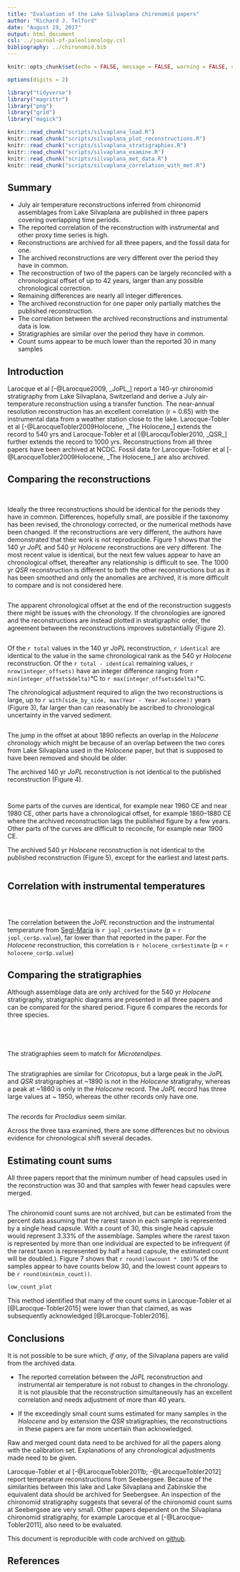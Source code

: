```yaml
---
title: "Evaluation of the Lake Silvaplana chironomid papers"
author: "Richard J. Telford"
date: "August 19, 2017"
output: html_document
csl: ../journal-of-paleolimnology.csl
bibliography: ../chironomid.bib
---
```

```r
knitr::opts_chunk$set(echo = FALSE, message = FALSE, warning = FALSE, cache = TRUE, cache.lazy=TRUE)

options(digits = 2)

library("tidyverse")
library("magrittr")
library("png")
library("grid")
library("magick")

knitr::read_chunk("scripts/silvaplana_load.R")
knitr::read_chunk("scripts/silvaplana_plot_reconstructions.R")
knitr::read_chunk("scripts/silvaplana_stratigraphies.R")
knitr::read_chunk("scripts/silvaplana_examine.R")
knitr::read_chunk("scripts/silvaplana_met_data.R")
knitr::read_chunk("scripts/silvaplana_correlation_with_met.R")
```

## Summary

- July air temperature reconstructions inferred from chironomid assemblages from Lake Silvaplana are published in three papers covering overlapping time periods.
- The reported correlation of the reconstruction with instrumental and other proxy time series is high.
- Reconstructions are archived for all three papers, and the fossil data for one.
- The archived reconstructions are very different over the period they have in common.
- The reconstruction of two of the papers can be largely reconciled with a chronological offset of up to 42 years, larger than any possible chronological correction.
- Remaining differences are nearly all integer differences.
- The archived reconstruction for one paper only partially matches the published reconstruction.
- The correlation between the archived reconstructions and instrumental data is low.
- Stratigraphies are similar over the period they have in common.
- Count sums appear to be much lower than the reported 30 in many samples

## Introduction

Larocque et al [-@Larocque2009, _JoPL_] report a 140-yr chironomid stratigraphy from Lake Silvaplana, Switzerland and derive a July air-temperature reconstruction using a transfer function. The near-annual resolution reconstruction has an excellent correlation (r = 0.65) with the instrumental data from a weather station close to the lake. Larocque-Tobler et al [-@LarocqueTobler2009Holocene, _The Holocene_] extends the record to 540 yrs and Larocque-Tobler et al [@LarocquTobler2010, _QSR_] further extends the record to 1000 yrs. Reconstructions from all three papers have been archived at NCDC. Fossil data for Larocque-Tobler et al [-@LarocqueTobler2009Holocene, _The Holocene_] are also archived.

## Comparing the reconstructions

```r
```
```r
```

Ideally the three reconstructions should be identical for the periods they have in common. Differences, hopefully small, are possible if the taxonomy has been revised, the chronology corrected, or the numerical methods have been changed. If the reconstructions are very different, the authors have demonstrated that their work is not reproducible. Figure 1 shows that the 140 yr _JoPL_ and 540 yr _Holocene_ reconstructions are very different. The most recent value is identical, but the next few values appear to have an chronological offset, thereafter any relationship is difficult to see. The 1000 yr _QSR_ reconstruction is different to both the other reconstructions but as it has been smoothed and only the anomalies are archived, it is more difficult to compare and is not considered here.

```r
```

The apparent chronological offset at the end of the reconstruction suggests there might be issues with the chronology. If the chronologies are ignored and the reconstructions are instead plotted in stratigraphic order, the agreement between the reconstructions improves substantially (Figure 2).

```r
```
Of the `r total` values in the 140 yr _JoPL_ reconstruction, `r identical` are identical to the value in the same chronological rank as the 540 yr _Holocene_ reconstruction. Of the `r total - identical` remaining values, `r nrow(integer_offsets)` have an integer difference ranging from `r min(integer_offsets$delta)`°C to `r max(integer_offsets$delta)`°C.

The chronological adjustment required to align the two reconstructions is large, up to `r with(side_by_side, max(Year - Year.Holocene))` years (Figure 3), far larger than can reasonably be ascribed to chronological uncertainty in the varved sediment. 

```r
```

The jump in the offset at about 1890 reflects an overlap in the _Holocene_ chronology which might be because of an overlap between the two cores from Lake Silvaplana used in the _Holocene_ paper, but that is supposed to have been removed and should be older.

The archived 140 yr _JoPL_ reconstruction is not identical to the published reconstruction (Figure 4).

```r
```

```r
```
Some parts of the curves are identical, for example near 1960 CE and near 1980 CE, other parts have a chronological offset, for example 1860--1880 CE where the archived reconstruction lags the published figure by a few years. Other parts of the curves are difficult to reconcile, for example near 1900 CE. 

The archived 540 yr _Holocene_ reconstruction is not identical to the published reconstruction (Figure 5), except for the earliest and latest parts.
```r
```

## Correlation with instrumental temperatures

```r
```

```r
```
```r
```

The correlation between the _JoPL_ reconstruction and the instrumental temperature from [Segl-Maria](
http://www.meteoswiss.admin.ch/home/climate/past/homogenous-monthly-data.html?region=Table) is `r jopl_cor$estimate` (p = `r jopl_cor$p.value`), far lower than that reported in the paper. For the _Holocene_ reconstruction, this correlation is `r holocene_cor$estimate` (p = `r holocene_cor$p.value`)

## Comparing the stratigraphies

Although assemblage data are only archived for the 540 yr _Holocene_ stratigraphy, stratigraphic diagrams are presented in all three papers and can be compared for the shared period. Figure 6 compares the records for three species.

```r
```

```r
```

```r
```

```r
```

The stratigraphies seem to match for _Microtendipes_.


```r
```

The stratigraphies are similar for _Cricotopus_, but a large peak in the _JoPL_ and _QSR_ stratigraphies at ~1890 is not in the _Holocene_ stratigrahy, whereas a peak at ~1860 is only in the _Holocene_ record. The _JoPL_ record has three large values at ~ 1950, whereas the other records only have one.

```r
```

The records for _Procladius_ seem similar.

Across the three taxa examined, there are some differences but no obvious evidence for chronological shift several decades.

## Estimating count sums

All three papers report that the minimum number of head capsules used in the reconstruction was 30 and that samples with fewer head capsules were merged.

```r
```

The chironomid count sums are not archived, but can be estimated from the percent data assuming that the rarest taxon in each sample is represented by a single head capsule. With a count of 30, this single head capsule would represent 3.33% of the assemblage. Samples where the rarest taxon is represented by more than one individual are expected to be infrequent (if the rarest taxon is represented by half a head capsule, the estimated count will be doubled.). Figure 7 shows that `r round(lowcount * 100)`% of the samples appear to have counts below 30, and the lowest count appears to be `r round(min(min_count))`.

```r
low_count_plot
```

This method identified that many of the count sums in Larocque-Tobler et al [@Larocque-Tobler2015] were lower than that claimed, as was subsequently acknowledged [@Larocque-Tobler2016]. 


## Conclusions

It is not possible to be sure which, _if any_, of the Silvaplana papers are valid from the archived data.

- The reported correlation between the _JoPL_ reconstruction and instrumental air temperature is not robust to changes in the chronology. It is not plausible that the reconstruction simultaneously has an excellent correlation and needs adjustment of more than 40 years.

- If the exceedingly small count sums estimated for many samples in  the _Holocene_ and by extension the _QSR_ stratigraphies, the reconstructions in these papers are far more uncertain than acknowledged. 

Raw and merged count data need to be archived for all the papers along with the calibration set. Explanations of any chronological adjustments made need to be given. 

Larocque-Tobler et al [-@LarocqueTobler2011b; -@LarocqueTobler2012] report temperature reconstructions from Seebergsee. Because of the similarities between this lake and Lake Silvaplana and Zabinskie the equivalent data should be archived for Seebergsee. An inspection of the chironomid stratigraphy suggests that several of the chironomid count sums at Seebergsee are very small. Other papers dependent on the Silvaplana chironomid stratigraphy, for example Larocque et al [-@Larocque-Tobler2011], also need to be evaluated.

This document is reproducible with code archived on [github](https://github.com/richardjtelford/Zabinskie/tree/master/silvaplana).

## References